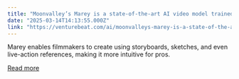 ```yaml
---
title: "Moonvalley’s Marey is a state-of-the-art AI video model trained on FULLY LICENSED data"
date: "2025-03-14T14:13:55.000Z"
link: "https://venturebeat.com/ai/moonvalleys-marey-is-a-state-of-the-art-ai-video-model-trained-on-fully-licensed-data/"
---
```


Marey enables filmmakers to create using storyboards, sketches, and even live-action references, making it more intuitive for pros.

[Read more](https://venturebeat.com/ai/moonvalleys-marey-is-a-state-of-the-art-ai-video-model-trained-on-fully-licensed-data/)
